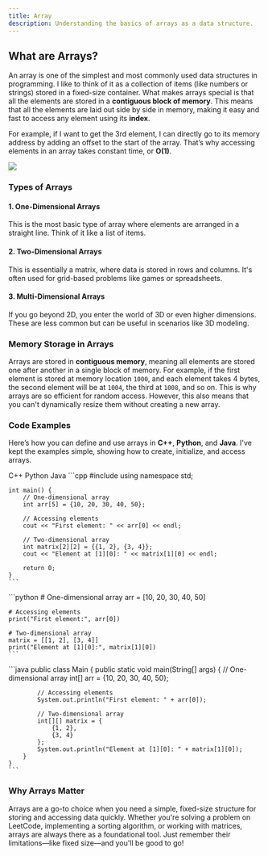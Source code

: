 ```yaml
---
title: Array
description: Understanding the basics of arrays as a data structure.
---
```


## What are Arrays?

An array is one of the simplest and most commonly used data structures in programming. I like to think of it as a collection of items (like numbers or strings) stored in a fixed-size container. What makes arrays special is that all the elements are stored in a **contiguous block of memory**. This means that all the elements are laid out side by side in memory, making it easy and fast to access any element using its **index**.

For example, if I want to get the 3rd element, I can directly go to its memory address by adding an offset to the start of the array. That’s why accessing elements in an array takes constant time, or **O(1)**.

![](/array.png)

### Types of Arrays

#### 1. One-Dimensional Arrays
This is the most basic type of array where elements are arranged in a straight line. Think of it like a list of items.

#### 2. Two-Dimensional Arrays
This is essentially a matrix, where data is stored in rows and columns. It's often used for grid-based problems like games or spreadsheets.

#### 3. Multi-Dimensional Arrays
If you go beyond 2D, you enter the world of 3D or even higher dimensions. These are less common but can be useful in scenarios like 3D modeling.


### Memory Storage in Arrays

Arrays are stored in **contiguous memory**, meaning all elements are stored one after another in a single block of memory. For example, if the first element is stored at memory location `1000`, and each element takes 4 bytes, the second element will be at `1004`, the third at `1008`, and so on. This is why arrays are so efficient for random access. However, this also means that you can't dynamically resize them without creating a new array.


### Code Examples

Here’s how you can define and use arrays in **C++**, **Python**, and **Java**. I've kept the examples simple, showing how to create, initialize, and access arrays.

<Tabs defaultValue="python" className="pt-5 pb-1">
  <TabsList>
    <TabsTrigger value="cpp">C++</TabsTrigger>
    <TabsTrigger value="python">Python</TabsTrigger>
    <TabsTrigger value="java">Java</TabsTrigger>
  </TabsList>

  <TabsContent value="cpp">
    ```cpp
    #include <iostream>
    using namespace std;

    int main() {
        // One-dimensional array
        int arr[5] = {10, 20, 30, 40, 50};

        // Accessing elements
        cout << "First element: " << arr[0] << endl;

        // Two-dimensional array
        int matrix[2][2] = {{1, 2}, {3, 4}};
        cout << "Element at [1][0]: " << matrix[1][0] << endl;

        return 0;
    }
    ```
  </TabsContent>

  <TabsContent value="python">
    ```python
    # One-dimensional array
    arr = [10, 20, 30, 40, 50]

    # Accessing elements
    print("First element:", arr[0])

    # Two-dimensional array
    matrix = [[1, 2], [3, 4]]
    print("Element at [1][0]:", matrix[1][0])
    ```
  </TabsContent>

  <TabsContent value="java">
    ```java
    public class Main {
        public static void main(String[] args) {
            // One-dimensional array
            int[] arr = {10, 20, 30, 40, 50};

            // Accessing elements
            System.out.println("First element: " + arr[0]);

            // Two-dimensional array
            int[][] matrix = {
                {1, 2},
                {3, 4}
            };
            System.out.println("Element at [1][0]: " + matrix[1][0]);
        }
    }
    ```
  </TabsContent>
</Tabs>


### Why Arrays Matter

Arrays are a go-to choice when you need a simple, fixed-size structure for storing and accessing data quickly. Whether you're solving a problem on LeetCode, implementing a sorting algorithm, or working with matrices, arrays are always there as a foundational tool. Just remember their limitations—like fixed size—and you'll be good to go!